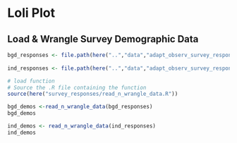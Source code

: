 # Loli Plot

## Load & Wrangle Survey Demographic Data
```r
bgd_responses <- file.path(here("..","data","adapt_observ_survey_responses", "Observatory_Bangladesh_2024_04_15.csv"))
  
ind_responses <- file.path(here("..","data","adapt_observ_survey_responses", "Observatory_India_2024_04_15.csv"))

# load function
# Source the .R file containing the function
source(here("survey_responses/read_n_wrangle_data.R"))

bgd_demos <-read_n_wrangle_data(bgd_responses)
bgd_demos

ind_demos <- read_n_wrangle_data(ind_responses)
ind_demos
```

```r

```

